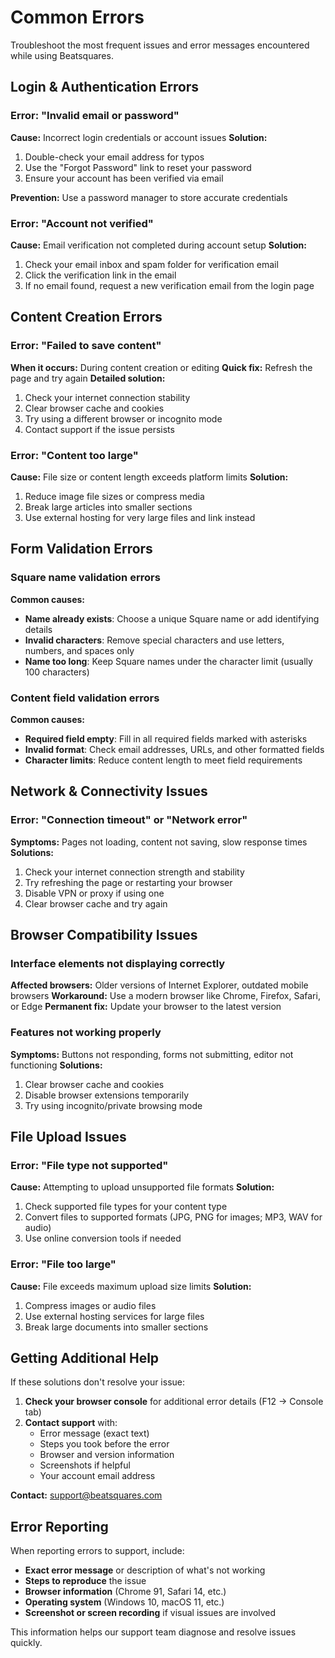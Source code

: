 # Common Errors

Troubleshoot the most frequent issues and error messages encountered while using Beatsquares.

## Login & Authentication Errors

### Error: "Invalid email or password"
**Cause:** Incorrect login credentials or account issues
**Solution:**
1. Double-check your email address for typos
2. Use the "Forgot Password" link to reset your password
3. Ensure your account has been verified via email

**Prevention:** Use a password manager to store accurate credentials

### Error: "Account not verified"
**Cause:** Email verification not completed during account setup
**Solution:**
1. Check your email inbox and spam folder for verification email
2. Click the verification link in the email
3. If no email found, request a new verification email from the login page

## Content Creation Errors

### Error: "Failed to save content"
**When it occurs:** During content creation or editing
**Quick fix:** Refresh the page and try again
**Detailed solution:**
1. Check your internet connection stability
2. Clear browser cache and cookies
3. Try using a different browser or incognito mode
4. Contact support if the issue persists

### Error: "Content too large"
**Cause:** File size or content length exceeds platform limits
**Solution:**
1. Reduce image file sizes or compress media
2. Break large articles into smaller sections
3. Use external hosting for very large files and link instead

## Form Validation Errors

### Square name validation errors
**Common causes:**
- **Name already exists**: Choose a unique Square name or add identifying details
- **Invalid characters**: Remove special characters and use letters, numbers, and spaces only
- **Name too long**: Keep Square names under the character limit (usually 100 characters)

### Content field validation errors
**Common causes:**
- **Required field empty**: Fill in all required fields marked with asterisks
- **Invalid format**: Check email addresses, URLs, and other formatted fields
- **Character limits**: Reduce content length to meet field requirements

## Network & Connectivity Issues

### Error: "Connection timeout" or "Network error"
**Symptoms:** Pages not loading, content not saving, slow response times
**Solutions:** 
1. Check your internet connection strength and stability
2. Try refreshing the page or restarting your browser
3. Disable VPN or proxy if using one
4. Clear browser cache and try again

## Browser Compatibility Issues

### Interface elements not displaying correctly
**Affected browsers:** Older versions of Internet Explorer, outdated mobile browsers
**Workaround:** Use a modern browser like Chrome, Firefox, Safari, or Edge
**Permanent fix:** Update your browser to the latest version

### Features not working properly
**Symptoms:** Buttons not responding, forms not submitting, editor not functioning
**Solutions:**
1. Clear browser cache and cookies
2. Disable browser extensions temporarily
3. Try using incognito/private browsing mode

## File Upload Issues

### Error: "File type not supported"
**Cause:** Attempting to upload unsupported file formats
**Solution:**
1. Check supported file types for your content type
2. Convert files to supported formats (JPG, PNG for images; MP3, WAV for audio)
3. Use online conversion tools if needed

### Error: "File too large"
**Cause:** File exceeds maximum upload size limits
**Solution:**
1. Compress images or audio files
2. Use external hosting services for large files
3. Break large documents into smaller sections

## Getting Additional Help

If these solutions don't resolve your issue:

1. **Check your browser console** for additional error details (F12 → Console tab)
2. **Contact support** with:
   - Error message (exact text)
   - Steps you took before the error
   - Browser and version information
   - Screenshots if helpful
   - Your account email address

**Contact:** [support@beatsquares.com](mailto:support@beatsquares.com)

## Error Reporting

When reporting errors to support, include:
- **Exact error message** or description of what's not working
- **Steps to reproduce** the issue
- **Browser information** (Chrome 91, Safari 14, etc.)
- **Operating system** (Windows 10, macOS 11, etc.)
- **Screenshot or screen recording** if visual issues are involved

This information helps our support team diagnose and resolve issues quickly.
